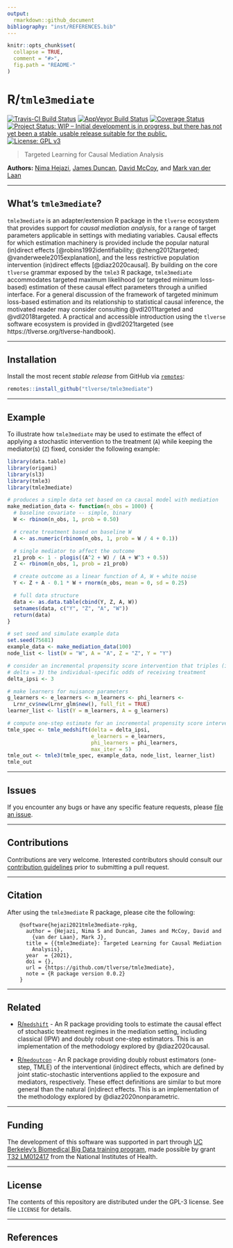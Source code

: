 ```yaml
---
output:
  rmarkdown::github_document
bibliography: "inst/REFERENCES.bib"
---
```


<!-- README.md is generated from README.Rmd. Please edit that file -->

```r
knitr::opts_chunk$set(
  collapse = TRUE,
  comment = "#>",
  fig.path = "README-"
)
```

# R/`tmle3mediate`

[![Travis-CI Build Status](https://travis-ci.com/tlverse/tmle3mediate.svg?branch=master)](https://travis-ci.com/tlverse/tmle3mediate)
[![AppVeyor Build  Status](https://ci.appveyor.com/api/projects/status/github/tlverse/tmle3mediate?branch=master&svg=true)](https://ci.appveyor.com/project/tlverse/tmle3mediate)
[![Coverage Status](https://img.shields.io/codecov/c/github/tlverse/tmle3mediate/master.svg)](https://codecov.io/github/tlverse/tmle3mediate?branch=master)
[![Project Status: WIP – Initial development is in progress, but there has not yet been a stable, usable release suitable for the public.](https://www.repostatus.org/badges/latest/wip.svg)](https://www.repostatus.org/#wip)
[![License: GPL v3](https://img.shields.io/badge/License-GPL%20v3-blue.svg)](http://www.gnu.org/licenses/gpl-3.0)

> Targeted Learning for Causal Mediation Analysis

__Authors:__ [Nima Hejazi](https://nimahejazi.org), [James
Duncan](https://statistics.berkeley.edu/people/james-duncan), [David
McCoy](http://bbd.berkeley.edu/cohort-4-2019-2020.html), and [Mark van der
Laan](https://vanderlaan-lab.org)

---

## What's `tmle3mediate`?

`tmle3mediate` is an adapter/extension R package in the `tlverse` ecosystem that
provides support for _causal mediation analysis_, for a range of target
parameters applicable in settings with mediating variables. Causal effects for
which estimation machinery is provided include the popular natural (in)direct
effects [@robins1992identifiability; @zheng2012targeted;
@vanderweele2015explanation], and the less restrictive population intervention
(in)direct effects [@diaz2020causal]. By building on the core `tlverse` grammar
exposed by the `tmle3` R package, `tmle3mediate` accommodates targeted maximum
likelihood (or targeted minimum loss-based) estimation of these causal effect
parameters through a unified interface. For a general discussion of the
framework of targeted minimum loss-based estimation and its relationship to
statistical causal inference, the motivated reader may consider consulting
@vdl2011targeted and @vdl2018targeted. A practical and accessible introduction
using the `tlverse` software ecosystem is provided in @vdl2021targeted (see
https://tlverse.org/tlverse-handbook).

---

## Installation

Install the most recent _stable release_ from GitHub via
[`remotes`](https://CRAN.R-project.org/package=remotes):

```r
remotes::install_github("tlverse/tmle3mediate")
```

---

## Example

To illustrate how `tmle3mediate` may be used to estimate the effect of applying
a stochastic intervention to the treatment (`A`) while keeping the mediator(s)
(`Z`) fixed, consider the following example:

```r
library(data.table)
library(origami)
library(sl3)
library(tmle3)
library(tmle3mediate)

# produces a simple data set based on ca causal model with mediation
make_mediation_data <- function(n_obs = 1000) {
  # baseline covariate -- simple, binary
  W <- rbinom(n_obs, 1, prob = 0.50)

  # create treatment based on baseline W
  A <- as.numeric(rbinom(n_obs, 1, prob = W / 4 + 0.1))

  # single mediator to affect the outcome
  z1_prob <- 1 - plogis((A^2 + W) / (A + W^3 + 0.5))
  Z <- rbinom(n_obs, 1, prob = z1_prob)

  # create outcome as a linear function of A, W + white noise
  Y <- Z + A - 0.1 * W + rnorm(n_obs, mean = 0, sd = 0.25)

  # full data structure
  data <- as.data.table(cbind(Y, Z, A, W))
  setnames(data, c("Y", "Z", "A", "W"))
  return(data)
}

# set seed and simulate example data
set.seed(75681)
example_data <- make_mediation_data(100)
node_list <- list(W = "W", A = "A", Z = "Z", Y = "Y")

# consider an incremental propensity score intervention that triples (i.e.,
# delta = 3) the individual-specific odds of receiving treatment
delta_ipsi <- 3

# make learners for nuisance parameters
g_learners <- e_learners <- m_learners <- phi_learners <-
  Lrnr_cv$new(Lrnr_glm$new(), full_fit = TRUE)
learner_list <- list(Y = m_learners, A = g_learners)

# compute one-step estimate for an incremental propensity score intervention
tmle_spec <- tmle_medshift(delta = delta_ipsi,
                           e_learners = e_learners,
                           phi_learners = phi_learners,
                           max_iter = 5)
tmle_out <- tmle3(tmle_spec, example_data, node_list, learner_list)
tmle_out
```

---

## Issues

If you encounter any bugs or have any specific feature requests, please [file an
issue](https://github.com/tlverse/tmle3mediate/issues).

---

## Contributions

Contributions are very welcome. Interested contributors should consult our
[contribution
guidelines](https://github.com/tlverse/tmle3mediate/blob/master/CONTRIBUTING.md)
prior to submitting a pull request.

---

## Citation

After using the `tmle3mediate` R package, please cite the following:

        @software{hejazi2021tmle3mediate-rpkg,
          author = {Hejazi, Nima S and Duncan, James and McCoy, David and
            {van der Laan}, Mark J},
          title = {{tmle3mediate}: Targeted Learning for Causal Mediation
            Analysis},
          year  = {2021},
          doi = {},
          url = {https://github.com/tlverse/tmle3mediate},
          note = {R package version 0.0.2}
        }

---

## Related

* [R/`medshift`](https://github.com/nhejazi/medshift) - An R package providing
  tools to estimate the causal effect of stochastic treatment regimes in
  the mediation setting, including classical (IPW) and doubly robust one-step
  estimators. This is an implementation of the methodology explored
  by @diaz2020causal.

* [R/`medoutcon`](https://github.com/nhejazi/medoutcon) - An R package providing
  doubly robust estimators (one-step, TMLE) of the interventional (in)direct
  effects, which are defined by joint static-stochastic interventions applied
  to the exposure and mediators, respectively. These effect definitions are
  similar to but more general than the natural (in)direct effects. This is an
  implementation of the methodology explored by @diaz2020nonparametric.

---

## Funding

The development of this software was supported in part through [UC Berkeley's
Biomedical Big Data training program](http://bbd.berkeley.edu/), made possible
by grant [T32 LM012417](https://projectreporter.nih.gov/project_info_description.cfm?aid=9248418&icde=37849831&ddparam=&ddvalue=&ddsub=&cr=1&csb=default&cs=ASC&pball=)
from the National Institutes of Health.

---

## License

The contents of this repository are distributed under the GPL-3 license. See
file `LICENSE` for details.

---

## References

